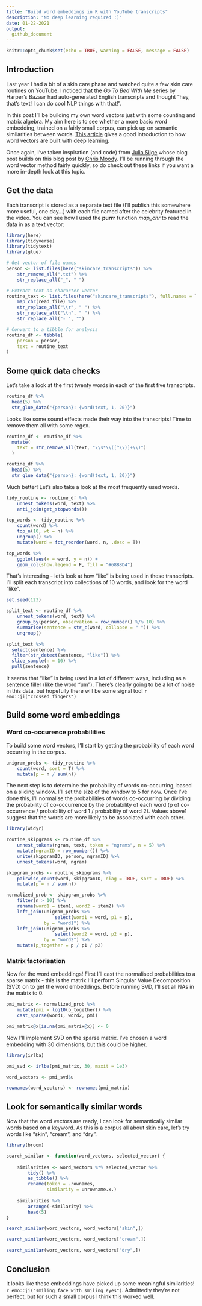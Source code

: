 ```yaml
---
title: "Build word embeddings in R with YouTube transcripts"
description: "No deep learning required :)"
date: 01-22-2021
output:
  github_document
---
```



```r
knitr::opts_chunk$set(echo = TRUE, warning = FALSE, message = FALSE)
```

## Introduction

Last year I had a bit of a skin care phase and watched quite a few skin care routines
on YouTube. I noticed that the *Go To Bed With Me* series by Harper's Bazaar had auto-generated English transcripts and thought "hey, that's text! I can do cool NLP things with that!". 

In this post I'll be building my own word vectors just with some counting and matrix algebra. My aim here is to see whether a more basic word embedding, trained on a fairly small corpus, can pick up on semantic similarities between words. [This article](https://www.kdnuggets.com/2019/02/word-embeddings-nlp-applications.html) gives a good introduction to how word vectors are built with deep learning.

Once again, I've taken inspiration (and code) from [Julia Silge](https://juliasilge.com/blog/tidy-word-vectors/) whose blog post builds on this blog post by [Chris Moody](https://multithreaded.stitchfix.com/blog/2017/10/18/stop-using-word2vec/). I'll be running through the word vector method fairly quickly, so do check out these links if you want a more in-depth look at this topic.  

## Get the data

Each transcript is stored as a separate text file (I'll publish this somewhere more useful, one day...)
with each file named after the celebrity featured in the video. You can see how I used the **purrr**
function *map_chr* to read the data in as a text vector:

```r
library(here)
library(tidyverse)
library(tidytext)
library(glue)

# Get vector of file names
person <- list.files(here("skincare_transcripts")) %>%
    str_remove_all(".txt") %>%
    str_replace_all("_", " ")

# Extract text as character vector
routine_text <- list.files(here("skincare_transcripts"), full.names = T) %>%
    map_chr(read_file) %>%
    str_replace_all("\\r", " ") %>%
    str_replace_all("\\n", " ") %>%
    str_replace_all("- ", "")

# Convert to a tibble for analysis
routine_df <- tibble(
    person = person,
    text = routine_text
)

```

## Some quick data checks

Let's take a look at the first twenty words in each of the first five transcripts. 

```r
routine_df %>%
  head(5) %>%
  str_glue_data("{person}: {word(text, 1, 20)}")
```

Looks like some sound effects made their way into the transcripts! Time to remove them all with some regex.

```r
routine_df <- routine_df %>%
  mutate(
    text = str_remove_all(text, "\\s*\\([^\\)]+\\)")
  )

routine_df %>%
  head(5) %>%
  str_glue_data("{person}: {word(text, 1, 20)}")
```


Much better! Let's also take a look at the most frequently used words.

```r
tidy_routine <- routine_df %>%
    unnest_tokens(word, text) %>%
    anti_join(get_stopwords())

top_words <- tidy_routine %>%
    count(word) %>%
    top_n(10, wt = n) %>%
    ungroup() %>%
    mutate(word = fct_reorder(word, n, .desc = T))

top_words %>%
    ggplot(aes(x = word, y = n)) +
    geom_col(show.legend = F, fill = "#68B8D4") 
```


That's interesting - let's look at how "like" is being used in these transcripts. I'll split
each transcript into collections of 10 words, and look for the word "like". 

```r
set.seed(123)

split_text <- routine_df %>%
    unnest_tokens(word, text) %>%
    group_by(person, observation = row_number() %/% 10) %>%
    summarise(sentence = str_c(word, collapse = " ")) %>%
    ungroup()

split_text %>%
  select(sentence) %>%
  filter(str_detect(sentence, "like")) %>%
  slice_sample(n = 10) %>%
  pull(sentence)
```

It seems that "like" is being used in a lot of different ways, including as a sentence filler
(like the word "um"). There's clearly going to be a lot of noise in this data, but hopefully there will be some signal too! `r emo::ji("crossed_fingers")`

## Build some word embeddings

### Word co-occurence probabilities 

To build some word vectors, I'll start by getting the probability of each word occurring in the corpus. 

```r
unigram_probs <- tidy_routine %>%
    count(word, sort = T) %>%
    mutate(p = n / sum(n))
```

The next step is to determine the probability of words co-occurring, based on a sliding window. 
I'll set the size of the window to 5 for now. Once I've done this, I'll normalise the probabilities of words co-occurring by dividing the probability of co-occurrence by the probability of each word (p of co-occurrence / probability of word 1 /  probability of word 2). Values above1 suggest that the words are more likely to be associated with each other. 

```r
library(widyr)

routine_skipgrams <- routine_df %>%
    unnest_tokens(ngram, text, token = "ngrams", n = 5) %>%
    mutate(ngramID = row_number()) %>%
    unite(skipgramID, person, ngramID) %>%
    unnest_tokens(word, ngram)

skipgram_probs <- routine_skipgrams %>%
    pairwise_count(word, skipgramID, diag = TRUE, sort = TRUE) %>%
    mutate(p = n / sum(n))

normalized_prob <- skipgram_probs %>%
    filter(n > 10) %>%
    rename(word1 = item1, word2 = item2) %>%
    left_join(unigram_probs %>%
                  select(word1 = word, p1 = p),
              by = "word1") %>%
    left_join(unigram_probs %>%
                  select(word2 = word, p2 = p),
              by = "word2") %>%
    mutate(p_together = p / p1 / p2)
```


### Matrix factorisation

Now for the word embeddings! First I'll cast the normalised probabilities to a sparse matrix - this is the matrix I'll perform Singular Value Decomposition (SVD) on to get the word embeddings. Before running SVD, I'll set all NAs in the matrix to 0. 

```r
pmi_matrix <- normalized_prob %>%
    mutate(pmi = log10(p_together)) %>%
    cast_sparse(word1, word2, pmi)

pmi_matrix@x[is.na(pmi_matrix@x)] <- 0
```

Now I'll implement SVD on the sparse matrix. I've chosen a word embedding with 30 dimensions, but this could be higher. 

```r
library(irlba)

pmi_svd <- irlba(pmi_matrix, 30, maxit = 1e3)

word_vectors <- pmi_svd$u

rownames(word_vectors) <- rownames(pmi_matrix)
```

## Look for semantically similar words

Now that the word vectors are ready, I can look for semantically similar words based on a keyword. As this is a corpus all about skin care, let's try words like "skin", "cream", and "dry". 

```r
library(broom)

search_similar <- function(word_vectors, selected_vector) {
    
    similarities <- word_vectors %*% selected_vector %>%
        tidy() %>%
        as_tibble() %>%
        rename(token = .rownames,
               similarity = unrowname.x.)
    
    similarities %>%
        arrange(-similarity) %>%
        head(5)
}

search_similar(word_vectors, word_vectors["skin",])
```


```r
search_similar(word_vectors, word_vectors["cream",])
```

```r
search_similar(word_vectors, word_vectors["dry",])

```

## Conclusion

It looks like these embeddings have picked up some meaningful similarities! `r emo::ji("smiling_face_with_smiling_eyes")`. Admittedly they're not perfect, but for such a small corpus I think this worked well. 



